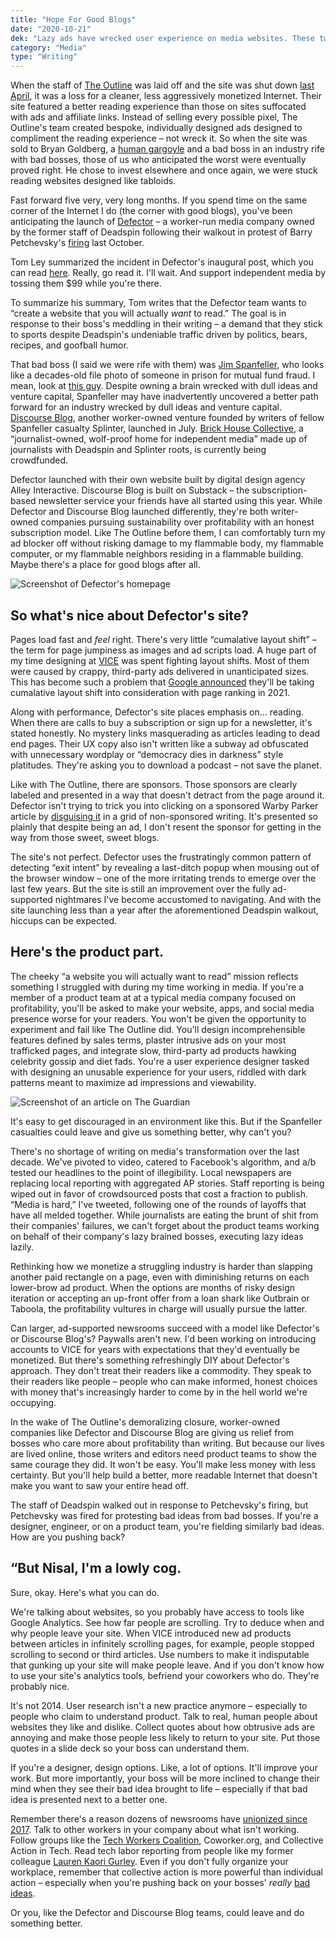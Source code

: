 ```yaml
---
title: "Hope For Good Blogs"
date: "2020-10-21"
dek: "Lazy ads have wrecked user experience on media websites. These two launches give me hope for a turnaround."
category: "Media"
type: "Writing"
---
```


When the staff of [The Outline](https://theoutline.com/) was laid off and the site was shut down [last April](https://www.cjr.org/the_profile/the-outline-its-for-you.php), it was a loss for a cleaner, less aggressively monetized Internet. Their site featured a better reading experience than those on sites suffocated with ads and affiliate links. Instead of selling every possible pixel, The Outline's team created bespoke, individually designed ads designed to compliment the reading experience – not wreck it. So when the site was sold to Bryan Goldberg, a [human gargoyle](https://jezebel.com/hey-remember-how-much-bustle-founder-bryan-goldberg-su-1827548653) and a bad boss in an industry rife with bad bosses, those of us who anticipated the worst were eventually proved right. He chose to invest elsewhere and once again, we were stuck reading websites designed like tabloids.

Fast forward five very, very long months. If you spend time on the same corner of the Internet I do (the corner with good blogs), you've been anticipating the launch of [Defector](https://defector.com/) – a worker-run media company owned by the former staff of Deadspin following their walkout in protest of Barry Petchevsky's [firing](https://twitter.com/gmgunion/status/1189232634880286721) last October.

Tom Ley summarized the incident in Defector's inaugural post, which you can read [here](https://defector.com/how-we-got-here/). Really, go read it. I'll wait. And support independent media by tossing them $99 while you're there.

To summarize his summary, Tom writes that the Defector team wants to “create a website that you will actually _want_ to read.” The goal is in response to their boss's meddling in their writing – a demand that they stick to sports despite Deadspin's undeniable traffic driven by politics, bears, recipes, and goofball humor.

That bad boss (I said we were rife with them) was [Jim Spanfeller](https://deadspin.com/this-is-how-things-work-now-at-g-o-media-1836908201), who looks like a decades-old file photo of someone in prison for mutual fund fraud. I mean, look at [this guy](https://nypost.com/2019/11/08/head-of-the-onion-deadspin-sued-for-sex-discrimination/). Despite owning a brain wrecked with dull ideas and venture capital, Spanfeller may have inadvertently uncovered a better path forward for an industry wrecked by dull ideas and venture capital. [Discourse Blog](https://discourseblog.substack.com/), another worker-owned venture founded by writers of fellow Spanfeller casualty Splinter, launched in July. [Brick House Collective](https://www.kickstarter.com/projects/1478924964/the-brick-house-cooperative), a “journalist-owned, wolf-proof home for independent media” made up of journalists with Deadspin and Splinter roots, is currently being crowdfunded.

Defector launched with their own website built by digital design agency Alley Interactive. Discourse Blog is built on Substack – the subscription-based newsletter service your friends have all started using this year. While Defector and Discourse Blog launched differently, they're both writer-owned companies pursuing sustainability over profitability with an honest subscription model. Like The Outline before them, I can comfortably turn my ad blocker off without risking damage to my flammable body, my flammable computer, or my flammable neighbors residing in a flammable building. Maybe there's a place for good blogs after all.

<ArticleMedia hasShadow caption="Defector's homepage">

![Screenshot of Defector's homepage](../../images/writing/hope_for_good_blogs/defector.png)

</ArticleMedia>

## So what's nice about Defector's site?

Pages load fast and _feel_ right. There's very little “cumalative layout shift” – the term for page jumpiness as images and ad scripts load. A huge part of my time designing at [VICE](http://Nisal.mn/vice) was spent fighting layout shifts. Most of them were caused by crappy, third-party ads delivered in unanticipated sizes. This has become such a problem that [Google announced](https://www.theverge.com/2020/5/28/21272543/google-search-results-page-experience-load-time-contentfu-paint-layout-shift-top-stories-amp) they'll be taking cumalative layout shift into consideration with page ranking in 2021.

Along with performance, Defector's site places emphasis on… reading. When there are calls to buy a subscription or sign up for a newsletter, it's stated honestly. No mystery links masquerading as articles leading to dead end pages. Their UX copy also isn't written like a subway ad obfuscated with unnecessary wordplay or “democracy dies in darkness” style platitudes. They're asking you to download a podcast – not save the planet.

Like with The Outline, there are sponsors. Those sponsors are clearly labeled and presented in a way that doesn't detract from the page around it. Defector isn't trying to trick you into clicking on a sponsored Warby Parker article by [disguising it](https://www.tiktok.com/@betch/video/6848574969467768069) in a grid of non-sponsored writing. It's presented so plainly that despite being an ad, I don't resent the sponsor for getting in the way from those sweet, sweet blogs.

The site's not perfect. Defector uses the frustratingly common pattern of detecting “exit intent” by revealing a last-ditch popup when mousing out of the browser window – one of the more irritating trends to emerge over the last few years. But the site is still an improvement over the fully ad-supported nightmares I've become accustomed to navigating. And with the site launching less than a year after the aforementioned Deadspin walkout, hiccups can be expected.

## Here's the product part.

The cheeky “a website you will actually want to read” mission reflects something I struggled with during my time working in media. If you're a member of a product team at at a typical media company focused on profitability, you'll be asked to make your website, apps, and social media presence worse for your readers. You won't be given the opportunity to experiment and fail like The Outline did. You'll design incomprehensible features defined by sales terms, plaster intrusive ads on your most trafficked pages, and integrate slow, third-party ad products hawking celebrity gossip and diet fads. You're a user experience designer tasked with designing an unusable experience for your users, riddled with dark patterns meant to maximize ad impressions and viewability.

<ArticleMedia hasShadow caption="lol.">

![Screenshot of an article on The Guardian](../../images/writing/hope_for_good_blogs/the_guardian.png)

</ArticleMedia>

It's easy to get discouraged in an environment like this. But if the Spanfeller casualties could leave and give us something better, why can't you?

There's no shortage of writing on media's transformation over the last decade. We've pivoted to video, catered to Facebook's algorithm, and a/b tested our headlines to the point of illegibility. Local newspapers are replacing local reporting with aggregated AP stories. Staff reporting is being wiped out in favor of crowdsourced posts that cost a fraction to publish. “Media is hard,” I've tweeted, following one of the rounds of layoffs that have all melded together. While journalists are eating the brunt of shit from their companies' failures, we can't forget about the product teams working on behalf of their company's lazy brained bosses, executing lazy ideas lazily.

<Tweet
  tweetLink="https://twitter.com/NisalRenuja/status/1304122073850224642"
  align="center"
/>

Rethinking how we monetize a struggling industry is harder than slapping another paid rectangle on a page, even with diminishing returns on each lower-brow ad product. When the options are months of risky design iteration or accepting an up-front offer from a loan shark like Outbrain or Taboola, the profitability vultures in charge will usually pursue the latter.

Can larger, ad-supported newsrooms succeed with a model like Defector's or Discourse Blog's? Paywalls aren't new. I'd been working on introducing accounts to VICE for years with expectations that they'd eventually be monetized. But there's something refreshingly DIY about Defector's approach. They don't treat their readers like a commodity. They speak to their readers like people – people who can make informed, honest choices with money that's increasingly harder to come by in the hell world we're occupying.

<Tweet
  tweetLink="https://twitter.com/drewmagary/status/1297938396162265089"
  align="center"
/>

In the wake of The Outline's demoralizing closure, worker-owned companies like Defector and Discourse Blog are giving us relief from bosses who care more about profitability than writing. But because our lives are lived online, those writers and editors need product teams to show the same courage they did. It won't be easy. You'll make less money with less certainty. But you'll help build a better, more readable Internet that doesn't make you want to saw your entire head off.

The staff of Deadspin walked out in response to Petchevsky's firing, but Petchevsky was fired for protesting bad ideas from bad bosses. If you're a designer, engineer, or on a product team, you're fielding similarly bad ideas. How are you pushing back?

## “But Nisal, I'm a lowly cog.

Sure, okay. Here's what you can do.

We're talking about websites, so you probably have access to tools like Google Analytics. See how far people are scrolling. Try to deduce when and why people leave your site. When VICE introduced new ad products between articles in infinitely scrolling pages, for example, people stopped scrolling to second or third articles. Use numbers to make it indisputable that gunking up your site will make people leave. And if you don't know how to use your site's analytics tools, befriend your coworkers who do. They're probably nice.

It's not 2014. User research isn't a new practice anymore – especially to people who claim to understand product. Talk to real, human people about websites they like and dislike. Collect quotes about how obtrusive ads are annoying and make those people less likely to return to your site. Put those quotes in a slide deck so your boss can understand them.

If you're a designer, design options. Like, a lot of options. It'll improve your work. But more importantly, your boss will be more inclined to change their mind when they see their bad idea brought to life – especially if that bad idea is presented next to a better one.

Remember there's a reason dozens of newsrooms have [unionized since 2017](https://www.axios.com/media-talent-strikes-back-union-writers-guild-hollywood-86b24f65-6d5f-4e1a-9f83-cc09a405d28d.html). Talk to other workers in your company about what isn't working. Follow groups like the [Tech Workers Coalition](https://twitter.com/techworkersco), Coworker.org, and Collective Action in Tech. Read tech labor reporting from people like my former colleague [Lauren Kaori Gurley](https://twitter.com/LaurenkGurley). Even if you don't fully organize your workplace, remember that collective action is more powerful than individual action – especially when you're pushing back on your bosses' _really_ [bad ideas](https://www.theverge.com/2019/10/9/20906213/github-ice-microsoft-software-email-contract-immigration-nonprofit-donation).

Or you, like the Defector and Discourse Blog teams, could leave and do something better.
